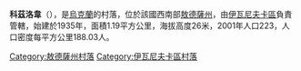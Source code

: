{{coord|47|4|14|N|30|27|13|E|scale:30000|display=title}}

'''科茲洛韋'''（{{lang-uk|Козлове}}），是[[烏克蘭|烏克蘭]]的村落，位於該國西南部[[敖德薩州|敖德薩州]]，由[[伊瓦尼夫卡區|伊瓦尼夫卡區]]負責管轄，始建於1935年，面積1.19平方公里，海拔高度26米，2001年人口223，人口密度每平方公里188.03人。

{{DEFAULTSORT:Козлове}}
[[Category:敖德薩州村落|Category:敖德薩州村落]]
[[Category:伊瓦尼夫卡區村落|Category:伊瓦尼夫卡區村落]]


{{Odessa-geo-stub}}